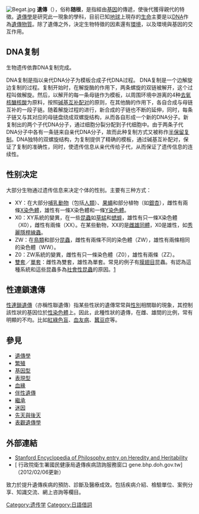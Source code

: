 {{Otheruses|遺傳 (小說)}}
{{Genetics sidebar}}
[[File:Begat.jpg|thumb]]
'''遺傳'''（{{lang-en|Heredity}}），俗称'''随根'''，是指經由[[基因|基因]]的傳遞，使後代獲得親代的特徵。[[遺傳學|遺傳學]]是研究此一現象的學科，目前已知[[地球|地球]]上現存的[[生命|生命]]主要是以[[DNA|DNA]]作為[[遺傳物質|遺傳物質]]。除了遺傳之外，決定生物特徵的因素還有[[環境|環境]]，以及環境與基因的交互作用。

== DNA复制 ==

生物遗传依靠DNA复制完成。

DNA复制是指以亲代DNA分子为模板合成子代DNA过程。
DNA复制是一个边解旋边复制的过程。复制开始时，在解旋酶的作用下，两条螺旋的双链被解开，这个过程叫做解旋。然后，以解开的每一条母链作为模板，以周围环境中游离的4种[[去氧核醣核酸|去氧核醣核酸]]为原料，按照[[碱基互补配对|碱基互补配对]]的原则，在其他酶的作用下，各自合成与母链互补的一段子链。随着解旋过程的进行，新合成的子链也不断的延伸，同时，每条子链又与其对应的母链盘绕成双螺旋结构，从而各自形成一个新的DNA分子。新复制出的两个子代DNA分子，通过细胞分裂分配到子代细胞中。由于两条子代DNA分子中各有一条链来自亲代DNA分子，故而此种复制方式又被称作[[半保留复制|半保留复制]]。DNA独特的双螺旋结构，为复制提供了精确的模板，通过碱基互补配对，保证了复制的准确性，同时，使遗传信息从亲代传给子代，从而保证了遗传信息的连续性。

== 性别决定 ==
大部分生物通过遗传信息来决定个体的性别。主要有三种方式：
* XY：在大部分[[哺乳動物|哺乳動物]]（包括[[人類|人類]]）、[[果蠅|果蠅]]和部分植物（如[[銀杏|銀杏]]），雌性有兩條[[X染色體|X染色體]]，雄性有一條X染色體和一條[[Y染色體|Y染色體]]。
* X0：XY系統的變異，在一些[[昆蟲|昆蟲]]如[[草蜢|草蜢]]和[[蟋蟀|蟋蟀]]，雄性有只一條X染色體（X0），雌性有兩條（XX）。在某些動物，XX的是[[雌雄同體|雌雄同體]]，X0是雄性，如[[秀麗隱桿線蟲|秀麗隱桿線蟲]]。
* ZW：在[[鳥類|鳥類]]和部分[[昆蟲|昆蟲]]，雌性有兩條不同的染色體（ZW），雄性有兩條相同的染色體（WW）。
* Z0：ZW系統的變異，雌性有只一條染色體（Z0），雄性有兩條（ZZ）。
* [[雙套|雙套]]／[[單套|單套]]：雌性為雙套，雄性為單套。常見的例子有[[膜翅目|膜翅目]]昆蟲。有認為這種系統和這些昆蟲多為[[社會性昆蟲|社會性昆蟲]]的原因。[http://book.tngs.tn.edu.tw/database/scientieic/content/1979/00080116/0012.htm]{{dead link|date=2018年4月 |bot=InternetArchiveBot |fix-attempted=yes }}

== 性連鎖遺傳 ==
[[伴性遗传|性連鎖遺傳]]（亦稱性聯遺傳）指某些性狀的遺傳常常與[[性別|性別]]相關聯的現象，其控制該性狀的基因位於[[性染色體|性染色體]]上。因此，此種性狀的遺傳，在雌、雄間的比例，常有明顯的不均。比如[[紅綠色盲|紅綠色盲]]、[[血友病|血友病]]、[[蠶豆症|蠶豆症]]等。

== 參見 ==
{{Wiktionary}}
* [[遺傳學|遺傳學]]
* [[繁殖|繁殖]]
* [[基因型|基因型]]
* [[表現型|表現型]]
* [[血緣|血緣]]
* [[伴性遺傳|伴性遺傳]]
* [[繼承|繼承]]
* [[迷因|迷因]]
* [[先天与后天|先天與後天]]
* [[表觀遺傳學|表觀遺傳學]]

== 外部連結 ==
* [http://plato.stanford.edu/entries/heredity/ Stanford Encyclopedia of Philosophy entry on Heredity and Heritability]
* [ 行政院衛生署國民健康局遺傳疾病諮詢服務窗口 gene.bhp.doh.gov.tw]（2012/02/06更新）
致力於提升遺傳疾病的預防、診斷及醫療成效。包括疾病介紹、檢驗單位、案例分享、知識交流、網上咨詢等欄目。
{{遗传学子领域}}

{{Authority control}}
[[Category:遗传学|Category:遗传学]]
[[Category:日語借詞|Category:日語借詞]]